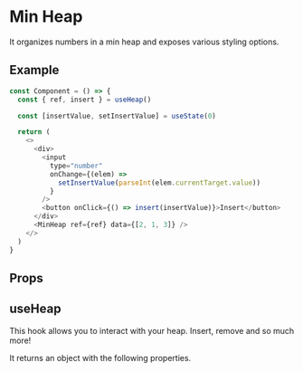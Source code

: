 
# Min Heap

It organizes numbers in a min heap and exposes various styling options.

## Example

```js
const Component = () => {
  const { ref, insert } = useHeap()

  const [insertValue, setInsertValue] = useState(0)

  return (
    <>
      <div>
        <input
          type="number"
          onChange={(elem) =>
            setInsertValue(parseInt(elem.currentTarget.value))
          }
        />
        <button onClick={() => insert(insertValue)}>Insert</button>
      </div>
      <MinHeap ref={ref} data={[2, 1, 3]} />
    </>
  )
}
```

## Props

<Table data={HEAP_PROPS} />

## useHeap

This hook allows you to interact with your heap. Insert, remove and so much more!

It returns an object with the following properties.

<Table data={HEAP_HOOK_PROPERTIES} />
